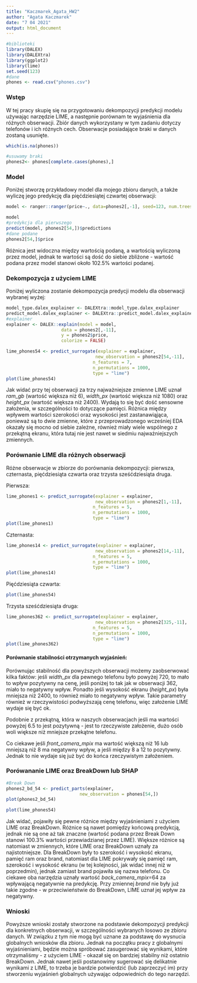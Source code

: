 ```yaml
---
title: "Kaczmarek_Agata_HW2"
author: "Agata Kaczmarek"
date: "7 04 2021"
output: html_document
---
```


```r
#biblioteki
library(DALEX)
library(DALEXtra)
library(ggplot2)
library(lime)
set.seed(123)
#dane
phones <- read.csv("phones.csv")
```

### Wstęp
W tej pracy skupię się na przygotowaniu dekompozycji predykcji modelu używając narzędzie LIME, a następnie porównam te wyjaśnienia dla różnych obserwacji. Zbiór danych wykorzystany w tym zadaniu dotyczy telefonów i ich różnych cech. Obserwacje posiadające braki w danych zostaną usunięte.

```r
which(is.na(phones))

#usuwamy braki
phones2<- phones[complete.cases(phones),]  
```

### Model

Poniżej stworzę przykładowy model dla mojego zbioru danych, a także wyliczę jego predykcję dla pięćdziesiątej czwartej obserwacji:

```r
model <- ranger::ranger(price~., data=phones2[,-1], seed=123, num.trees = 50)

model
#predykcja dla pierwszego 
predict(model, phones2[54,])$predictions
#dane podane
phones2[54,]$price
```

Różnica jest widoczna między wartością podaną, a wartością wyliczoną przez model, jednak te wartości są dość do siebie zbliżone - wartość podana przez model stanowi około 102.5% wartości podanej.

### Dekompozycja z użyciem LIME
Poniżej wyliczona zostanie dekompozycja predycji modelu dla obserwacji wybranej wyżej:



```r
model_type.dalex_explainer <- DALEXtra::model_type.dalex_explainer
predict_model.dalex_explainer <- DALEXtra::predict_model.dalex_explainer
#explainer
explainer <- DALEX::explain(model = model,
                     data = phones2[,-11],
                     y = phones2$price,
                     colorize = FALSE)

lime_phones54 <- predict_surrogate(explainer = explainer, 
                                  new_observation = phones2[54,-11], 
                                 n_features = 7, 
                                 n_permutations = 1000,
                                 type = "lime")
plot(lime_phones54)
```

Jak widać przy tej obserwacji za trzy najważniejsze zmienne LIME uznał *ram_gb* (wartość większa niż 6), *width_px* (wartość większa niż 1080) oraz *height_px* (wartość większa niż 2400). Wydają to się być dość sensowne założenia, w szczególności to dotyczące pamięci. Różnica między wpływem wartości szerokości oraz wysokości jest zastanawiąjąca, ponieważ są to dwie zmienne, które z przeprowadzonego wcześniej EDA okazały się mocno od siebie zależne, również miały wiele wspólnego z przekątną ekranu, która tutaj nie jest nawet w siedmiu najważniejszych zmiennych.

### Porównanie LIME dla różnych obserwacji
Różne obserwacje w zbiorze do porównania dekompozycji: pierwsza, czternasta, pięćdziesiąta czwarta oraz trzysta sześćdziesiąta druga.

Pierwsza:

```r
lime_phones1 <- predict_surrogate(explainer = explainer, 
                                  new_observation = phones2[1,-11], 
                                 n_features = 5, 
                                 n_permutations = 1000,
                                 type = "lime")
plot(lime_phones1)
```

Czternasta:
```r
lime_phones14 <- predict_surrogate(explainer = explainer, 
                                  new_observation = phones2[14,-11], 
                                 n_features = 5, 
                                 n_permutations = 1000,
                                 type = "lime")
plot(lime_phones14)
```

Pięćdziesiąta czwarta:

```r
plot(lime_phones54)
```

Trzysta sześćdziesiąta druga:

```r
lime_phones362 <- predict_surrogate(explainer = explainer, 
                                  new_observation = phones2[325,-11], 
                                 n_features = 5, 
                                 n_permutations = 1000,
                                 type = "lime")
plot(lime_phones362)
```



#### Porównanie stabilności otrzymanych wyjaśnień:

Porównując stabilność dla powyższych obserwacji możemy zaobserwować kilka faktów: jeśli *width_px* dla pewnego telefonu było powyżej 720, to mało to wpływ pozytywny na cenę, jeśli poniżej to tak jak w obserwacji 362, miało to negatywny wpływ. Ponadto jeśli wysokość ekranu (*height_px*) była mniejsza niż 2400, to również miało to negatywny wpływ. Takie parametry również w rzeczywistości podwyższają cenę telefonu, więc założenie LIME wydaje się być ok.

Podobnie z przekątną, która w naszych obserwacjach jeśli ma wartości powyżej 6.5 to jest pozytywną - jest to rzeczywiste założenie, dużo osób woli większe niż mniejsze przekątne telefonu.

Co ciekawe jeśli *front_camera_mpix* ma wartość większą niż 16 lub mniejszą niż 8 ma negatywny wpływ, a jeśli między 8 a 12 to pozytywny. Jednak to nie wydaje się już być do końca rzeczywistym założeniem.

### Porówananie LIME oraz BreakDown lub SHAP


```r
#Break Down
phones2_bd_54 <- predict_parts(explainer,
                            new_observation = phones[54,])
plot(phones2_bd_54)
```

```r

plot(lime_phones54)
```

Jak widać, pojawiły się pewne różnice między wyjaśnieniami z użyciem LIME oraz BreakDown. Różnice są nawet pomiędzy końcową predykcją, jednak nie są one aż tak znaczne (wartość podana przez Break Down stanowi 100.3% wartości przewiadzianej przez LIME). Większe różnice są natomiast w zmiennych, które LIME oraz BreakDown uznały za najistotniejsze. Dla BreakDown były to szerokość i wysokość ekranu, pamięć ram oraz brand, natomiast dla LIME pokrywały się pamięć ram,  szerokość i wysokość ekranu (w tej kolejności, jak widać innej niż w poprzedmin), jednak zamiast brand pojawiła się nazwa telefonu. Co ciekawe oba narzędzia uznały wartość *back_camera_mpix*=64 za wpływającą negatywnie na predykcję. Przy zmiennej *brand* nie były już takie zgodne - w przeciwieństwie do BreakDown, LIME uznał jej wpływ za negatywny.


### Wnioski

Powyższe wnioski zostały stworzone na podstawie dekompozycji predykcji dla konkretnych obserwacji, w szczególności wybranych losowo ze zbioru danych. W związku z tym nie mogą być uznane za podstawę do wysnucia globalnych wniosków dla zbioru. Jednak na początku pracy z globalnymi wyjaśnieniami, będzie można spróbować zasugerować się wynikami, które otrzymaliśmy - z użyciem LIME - okazał się on bardziej stabilny niż ostatnio BreakDown. Jednak nawet jeśli postanowimy sugerować się delikatnie wynikami z LIME, to trzeba je bardzie potwierdzić (lub zaprzeczyć im) przy stworzeniu wyjaśnień globalnych używając odpowiednich do tego narzędzi.